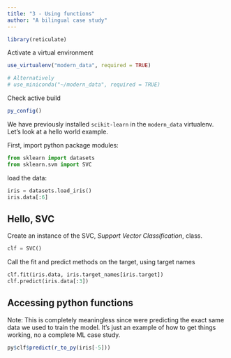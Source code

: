 ```yaml
---
title: "3 - Using functions"
author: "A bilingual case study"
---
```


```r
library(reticulate)
```

Activate a virtual environment

```r
use_virtualenv("modern_data", required = TRUE)

# Alternatively
# use_miniconda("~/modern_data", required = TRUE) 
```

Check active build

```r
py_config()
```

We have previously installed `scikit-learn` in the `modern_data` virtualenv. Let's look at a hello world example.

First, import python package modules:

```python
from sklearn import datasets
from sklearn.svm import SVC
```

load the data:

```python
iris = datasets.load_iris()
iris.data[:6]
```

## Hello, SVC

Create an instance of the SVC, _Support Vector Classification_, class.


```python
clf = SVC()
```

Call the fit and predict methods on the target, using target names

```python
clf.fit(iris.data, iris.target_names[iris.target])
clf.predict(iris.data[:3])
```

## Accessing python functions

Note: This is completely meaningless since were predicting the exact same data we used to train the model. It's just an example of how to get things working, no a complete ML case study.

```r
py$clf$predict(r_to_py(iris[-5]))
```
